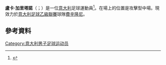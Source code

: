 
{{Infobox football biography
| name               = Luca Garritano
| image = 1lucagarritano2015.jpg
| birth_date          = {{Birth date and age|1994|2|11|df=y}}
| birth_place         = [[意大利|意大利]][[科森扎|科森扎]]
| height              = {{height|m=1.72}}
| position            = 中場
| currentclub         = [[弗羅西諾內足球俱樂部|費辛隆尼]]
| clubnumber          = -
| youthyears1         = 2008–2011 | youthclubs1 = Inter
| youthyears2         = 2011–2012 | youthclubs2 = [[切塞納足球俱樂部|切塞納]]
| youthyears3         = 2011–2012 | youthclubs3 = → Inter (loan)
| years1              = 2012–2017 | caps1  = 98 | goals1  = 8 | clubs1  = [[切塞納足球俱樂部|切塞納]]
| years2              = 2012–2013 | caps2  = 3  | goals2  = 0 | clubs2  = → Inter (loan)
| years3              = 2014–2015 | caps3  = 23 | goals3  = 5 | clubs3  = → [[摩德纳足球俱乐部|摩德納]] (loan)
| years4              = 2017–2021 | caps4  = 84 | goals4  = 13 | clubs4  = [[切沃维罗纳足球俱乐部|基爾禾]]
| years5              = 2018      | caps5  = 19  | goals5  = 0 | clubs5  = → [[卡比1909足球會|卡比]] (loan)
| years6              = 2018–2019 | caps6  = 26  | goals6  = 3 | clubs6  = → Cosenza (loan)
| years7              = 2021– | caps7  = 0 | goals7  = 0 | clubs7  = [[弗羅西諾內足球俱樂部|費辛隆尼]]
| nationalyears1      = 2009–2010
| nationalteam1       = 意大利U16<ref>{{cite news|url=http://www.figc.it/it/204/24372/2010/04/News.shtml|title=TORNEO DELLE NAZIONI: CONCLUSI I GIRONI, OGGI SI GIOCANO LE SEMIFINALI|date=27 April 2010|accessdate=21 October 2012|publisher=FIGC|language=it|archive-date=2016-03-04|archive-url=https://web.archive.org/web/20160304044344/http://www.figc.it/it/204/24372/2010/04/News.shtml|dead-url=no}}</ref><ref>{{cite news|url=http://www.figc.it/it/204/24392/2010/04/News.shtml|title=TORNEO DELLE NAZIONI: BATTUTA LA CROAZIA, LA FINALE È ITALIA-MESSICO|date=28 April 2010|accessdate=21 October 2012|publisher=FIGC|language=it|archive-date=2016-03-04|archive-url=https://web.archive.org/web/20160304024037/http://www.figc.it/it/204/24392/2010/04/News.shtml|dead-url=no}}</ref>
| nationalcaps1       = 2
| nationalgoals1      = 2
| nationalyears2      = 2011–2012
| nationalteam2       = 意大利U18<ref name=FIGC/>
| nationalcaps2       = 7
| nationalgoals2      = 3
| nationalyears3      = 2012–2013
| nationalteam3       = 意大利U19<ref name=FIGC>[http://www.figc.it/nazionali/DettaglioConvocato?codiceConvocato=3792&squadra=9 FIGC] {{Wayback|url=http://www.figc.it/nazionali/DettaglioConvocato?codiceConvocato=3792&squadra=9 |date=20180119121337 }} (in Italian)</ref><ref name=Croatia/>
| nationalcaps3       = 7
| nationalgoals3      = 1
| nationalyears4      = 2013–2015
| nationalteam4       = 意大利U20<ref name=FIGC/>
| nationalcaps4       = 9
| nationalgoals4      = 4
| nationalyears5      = 2015–2017
| nationalteam5       = [[意大利21歲以下國家足球隊|意大利U21]]<ref name=FIGC/><ref name=report>{{cite web|url=https://www.uefa.com/under21/season=2017/matches/round=2000646/match=2022541/postmatch/lineups/index.html|title=Under-21 2017 - History - Spain-Italy Lineups|date=27 June 2017|access-date=19 January 2018|website=UEFA.com|archive-date=2018-01-21|archive-url=https://web.archive.org/web/20180121023806/https://www.uefa.com/under21/season=2017/matches/round=2000646/match=2022541/postmatch/lineups/index.html|dead-url=no}}</ref>
| nationalcaps5       = 12
| nationalgoals5      = 0
| club-update         = 14:19, 7 August 2021 (UTC)
| nationalteam-update = 27 June 2017
}}

'''盧卡·加里塔諾'''（{{lang-it|Luca Garritano}}；{{bd|1994年|2月11日}}）是一位[[意大利|意大利]]足球運動員<ref>{{cite web|url=http://www.cesenacalcio.it/it/news/2015/01/09/garritano-al-modena-2367.html|title=Garritano al Modena|date=9 January 2015|accessdate=5 June 2015|publisher=A.C. Cesena|language=it|archive-url=https://web.archive.org/web/20150423221240/http://www.cesenacalcio.it/it/news/2015/01/09/garritano-al-modena-2367.html|archive-date=2015-04-23|dead-url=yes}}</ref>。在場上的位置是攻擊型中場。現效力於[[意大利足球乙級聯賽|意大利足球乙級聯賽]]球隊[[弗羅西諾內足球俱樂部|費辛隆尼]]。

==參考資料==
{{Reflist}}

{{DEFAULTSORT: Garritano, Luca}}
[[Category:意大利男子足球运动员|Category:意大利男子足球运动员]]

{{Sport-bio-stub}}